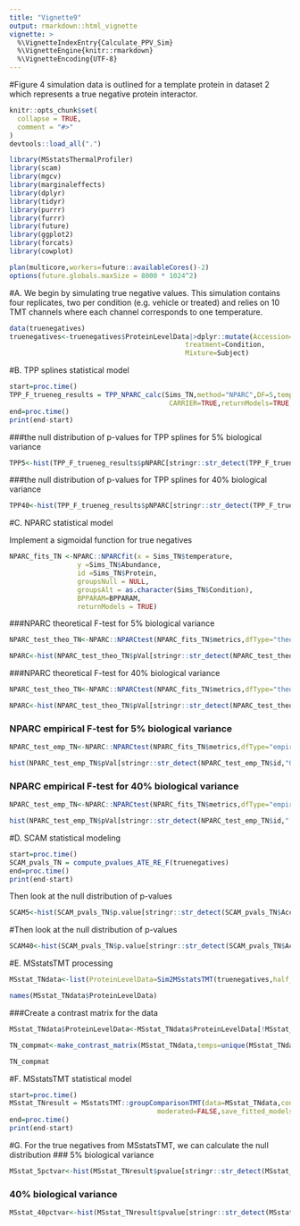 ```yaml
---
title: "Vignette9"
output: rmarkdown::html_vignette
vignette: >
  %\VignetteIndexEntry{Calculate_PPV_Sim}
  %\VignetteEngine{knitr::rmarkdown}
  %\VignetteEncoding{UTF-8}
---
```

#Figure 4 simulation data is outlined for a template protein in dataset 2 which represents a true negative protein interactor.
```r
knitr::opts_chunk$set(
  collapse = TRUE,
  comment = "#>"
)
devtools::load_all(".")
```

```r
library(MSstatsThermalProfiler)
library(scam)
library(mgcv)
library(marginaleffects)
library(dplyr)
library(tidyr)
library(purrr)
library(furrr)
library(future)
library(ggplot2)
library(forcats)
library(cowplot)

plan(multicore,workers=future::availableCores()-2)
options(future.globals.maxSize = 8000 * 1024^2)
```

#A.  We begin by simulating true negative values. This simulation contains four replicates, two per condition (e.g. vehicle or treated) and relies on 10 TMT channels where each channel corresponds to one temperature. 

```r
data(truenegatives)
truenegatives<-truenegatives$ProteinLevelData|>dplyr::mutate(Accession=Protein,
                                            treatment=Condition,
                                            Mixture=Subject)
```
#B. TPP splines statistical model
```r
start=proc.time()
TPP_F_trueneg_results = TPP_NPARC_calc(Sims_TN,method="NPARC",DF=5,temps=set_temps(10,unique(Sims_TN$temperature)),
                                        CARRIER=TRUE,returnModels=TRUE,filters=FALSE,NORM = FALSE)
end=proc.time()
print(end-start)
```

###the null distribution of p-values for TPP splines for 5% biological variance

```r
TPP5<-hist(TPP_F_trueneg_results$pNPARC[stringr::str_detect(TPP_F_trueneg_results$Protein,"_0.05")],breaks=20,xlab = "p-values",col="#D95F0E",cex.lab = 1.5,cex.axis=1.5,main="% of biovar = 5")
```
###the null distribution of p-values for TPP splines for 40% biological variance

```r
TPP40<-hist(TPP_F_trueneg_results$pNPARC[stringr::str_detect(TPP_F_trueneg_results$Protein,".4")],breaks=20,xlab = "p-values",col="#D95F0E",cex.lab = 1.5,cex.axis=1.5,main="% of biovar = 40")
```
#C. NPARC statistical model

Implement a sigmoidal function for true negatives

```r
NPARC_fits_TN <-NPARC::NPARCfit(x = Sims_TN$temperature,
                 y =Sims_TN$Abundance,
                 id =Sims_TN$Protein,
                 groupsNull = NULL,
                 groupsAlt = as.character(Sims_TN$Condition),
                 BPPARAM=BPPARAM,
                 returnModels = TRUE)
```

###NPARC theoretical F-test for 5% biological variance

```r
NPARC_test_theo_TN<-NPARC::NPARCtest(NPARC_fits_TN$metrics,dfType="theoretical")

NPARC<-hist(NPARC_test_theo_TN$pVal[stringr::str_detect(NPARC_test_theo_TN$id,"0.05")],breaks=20,xlab = "p-values",col="#FEC44F",cex.lab = 2,cex.axis=2,main="% of biovar = 5")
```
###NPARC theoretical F-test for 40% biological variance

```r
NPARC_test_theo_TN<-NPARC::NPARCtest(NPARC_fits_TN$metrics,dfType="theoretical")

NPARC<-hist(NPARC_test_theo_TN$pVal[stringr::str_detect(NPARC_test_theo_TN$id,".4")],breaks=20,xlab = "p-values",col="#FEC44F",cex.lab = 2,cex.axis=2,main="% of biovar = 40")
```

### NPARC empirical F-test for 5% biological variance

```r

NPARC_test_emp_TN<-NPARC::NPARCtest(NPARC_fits_TN$metrics,dfType="empirical")

hist(NPARC_test_emp_TN$pVal[stringr::str_detect(NPARC_test_emp_TN$id,"0.05")],breaks=20,xlab = "p-values",col="#FEC44F",cex.lab = 1.5,cex.axis=1.5,main="% of bio var = 5")
```


### NPARC empirical F-test for 40% biological variance

```r

NPARC_test_emp_TN<-NPARC::NPARCtest(NPARC_fits_TN$metrics,dfType="empirical")

hist(NPARC_test_emp_TN$pVal[stringr::str_detect(NPARC_test_emp_TN$id,".4")],breaks=20,xlab = "p-values",col="#FEC44F",cex.lab = 1.5,cex.axis=1.5,main="% of biovar = 40")
```


#D. SCAM statistical modeling

```r
start=proc.time()
SCAM_pvals_TN = compute_pvalues_ATE_RE_F(truenegatives)
end=proc.time()
print(end-start)
```

Then look at the null distribution of p-values

```r
SCAM5<-hist(SCAM_pvals_TN$p.value[stringr::str_detect(SCAM_pvals_TN$Accession,"0.05")],20,col="#00FFFF",xlab="p-values",cex.lab = 2,cex.axis=2,main="% of biovar = 5")
```

#Then look at the null distribution of p-values

```r
SCAM40<-hist(SCAM_pvals_TN$p.value[stringr::str_detect(SCAM_pvals_TN$Accession,"0.4")],20,col="#00FFFF",xlab="p-values",cex.lab = 2,cex.axis=2,main="% of biovar = 40")
```
#E. MSstatsTMT processing
```r
MSstat_TNdata<-list(ProteinLevelData=Sim2MSstatsTMT(truenegatives,half_temp_grid = FALSE))

names(MSstat_TNdata$ProteinLevelData)
```

###Create a contrast matrix for the data

```r
MSstat_TNdata$ProteinLevelData<-MSstat_TNdata$ProteinLevelData[!MSstat_TNdata$ProteinLevelData$Channel=="126",]

TN_compmat<-make_contrast_matrix(MSstat_TNdata,temps=unique(MSstat_TNdata$ProteinLevelData$temperature))

TN_compmat
```

#F. MSstatsTMT statistical model

```r
start=proc.time()
MSstat_TNresult = MSstatsTMT::groupComparisonTMT(data=MSstat_TNdata,contrast.matrix=TN_compmat,remove_norm_channel = TRUE,
                                     moderated=FALSE,save_fitted_models = FALSE,use_log_file = FALSE)$ComparisonResult
end=proc.time()
print(end-start)

```

#G. For the true negatives from MSstatsTMT, we can calculate the null distribution
### 5% biological variance

```r
MSstat_5pctvar<-hist(MSstat_TNresult$pvalue[stringr::str_detect(MSstat_TNresult$Protein,"0.05")],18,col="#2C7FB8",xlab="p-values",cex.lab=1.5,cex.axis=2,main="% of biovar = 5")
```
### 40% biological variance
```r
MSstat_40pctvar<-hist(MSstat_TNresult$pvalue[stringr::str_detect(MSstat_TNresult$Protein,"0.4")],18,col="#2C7FB8",xlab="p-values",cex.lab=1.5,cex.axis=2,main="% of biovar = 40")
```
